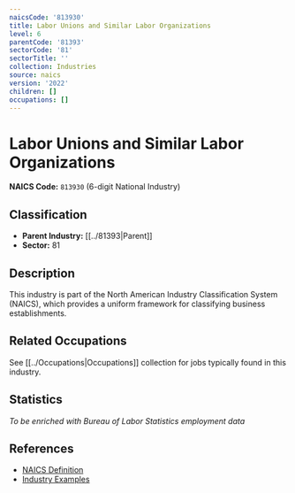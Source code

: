 ```yaml
---
naicsCode: '813930'
title: Labor Unions and Similar Labor Organizations
level: 6
parentCode: '81393'
sectorCode: '81'
sectorTitle: ''
collection: Industries
source: naics
version: '2022'
children: []
occupations: []
---
```

# Labor Unions and Similar Labor Organizations

**NAICS Code:** `813930` (6-digit National Industry)

## Classification

- **Parent Industry:** [[../81393|Parent]]
- **Sector:** 81

## Description

This industry is part of the North American Industry Classification System (NAICS), which provides a uniform framework for classifying business establishments.

## Related Occupations

See [[../Occupations|Occupations]] collection for jobs typically found in this industry.

## Statistics

*To be enriched with Bureau of Labor Statistics employment data*

## References

- [NAICS Definition](https://www.census.gov/naics/)
- [Industry Examples](https://www.census.gov/naics/2022NAICS/)
